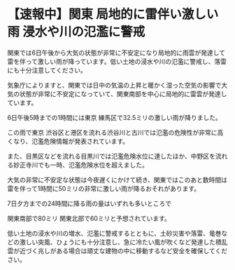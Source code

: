 # 【速報中】関東 局地的に雷伴い激しい雨 浸水や川の氾濫に警戒

関東では6日午後から大気の状態が非常に不安定になり局地的に雨雲が発達して雷を伴って激しい雨が降っています。低い土地の浸水や川の氾濫に警戒し、落雷にも十分注意してください。

気象庁によりますと、関東では日中の気温の上昇と暖かく湿った空気の影響で大気の状態が非常に不安定になっていて、関東南部を中心に局地的に雷雲が発達しています。

6日午後5時までの1時間には東京 練馬区で32.5ミリの激しい雨が降りました。

この雨で東京 渋谷区と港区を流れる渋谷川と古川では氾濫の危険性が非常に高くなり、氾濫危険情報が発表されています。

また、目黒区などを流れる目黒川では氾濫危険水位に達したほか、中野区を流れる妙正寺川でも一時、氾濫危険水位を超えました。

大気の非常に不安定な状態は今夜遅くにかけて続き、関東ではこのあと数時間は雷を伴って1時間に50ミリの非常に激しい雨が降るおそれがあります。

7日夕方までの24時間に降る雨の量はいずれも多いところで

関東南部で80ミリ
関東北部で60ミリと予想されています。

低い土地の浸水や川の増水、氾濫に警戒するとともに、土砂災害や落雷、竜巻などの激しい突風、ひょうにも十分注意し、急に冷たい風が吹くなど発達した積乱雲が近づく兆しがある場合は頑丈な建物の中に移動するなど安全を確保してください。